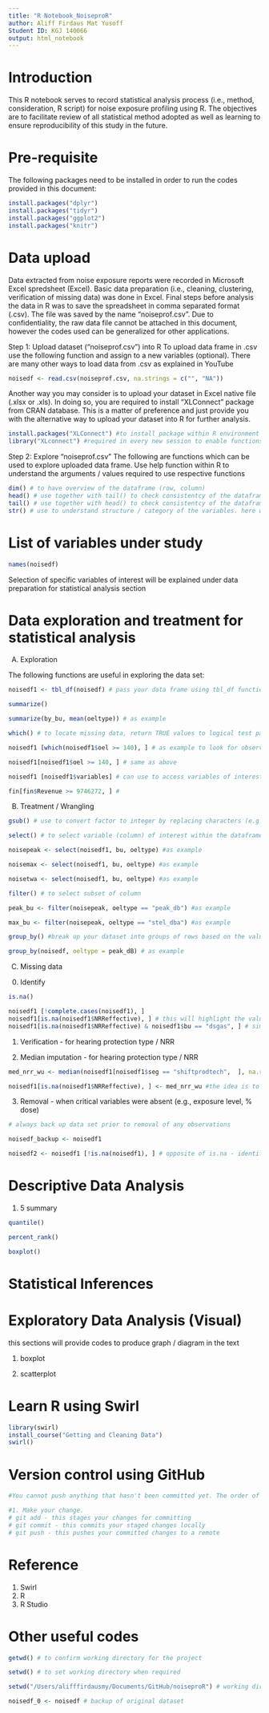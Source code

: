 ```yaml
---
title: "R Notebook_NoiseproR"
author: Aliff Firdaus Mat Yusoff
Student ID: KGJ 140066
output: html_notebook
---
```


# Introduction

This R notebook serves to record statistical analysis process (i.e., method, consideration, R script) for noise exposure profiling using R. The objectives are to facilitate review of all statistical method adopted as well as learning to ensure reproducibility of this study in the future.


# Pre-requisite

The following packages need to be installed in order to run the codes provided in this document:

```r
install.packages("dplyr")
install.packages("tidyr")
install.packages("ggplot2")
install.packages("knitr")
```


# Data upload

Data extracted from noise exposure reports were recorded in Microsoft Excel spredsheet (Excel). Basic data preparation (i.e., cleaning, clustering, verification of missing data) was done in Excel. Final steps before analysis the data in R was to save the spreadsheet in comma separated format (.csv). The file was saved by the name "noiseprof.csv". Due to confidentiality, the raw data file cannot be attached in this document, however the codes used can be generalized for other applications.

Step 1: Upload dataset ("noiseprof.csv") into R
To upload data frame in .csv use the following function and assign to a new variables (optional). There are many other ways to load data from .csv as explained in YouTube

```r
noisedf <- read.csv(noiseprof.csv, na.strings = c("", "NA"))
```

Another way you may consider is to upload your dataset in Excel native file (.xlsx or .xls). In doing so, you are required to install "XLConnect" package from CRAN database. This is a matter of preference and just provide you with the alternative way to upload your dataset into R for further analysis.

```r
install.packages("XLConnect") #to install package within R environment
library("XLconnect") #required in every new session to enable functions within the package
```

Step 2: Explore "noiseprof.csv" 
The following are functions which can be used to explore uploaded data frame. Use help function within R to understand the arguments / values required to use respective functions

```r
dim() # to have overview of the dataframe (row, column)
head() # use together with tail() to check consistentcy of the dataframe
tail() # use together with head() to check consistentcy of the dataframe
str() # use to understand structure / category of the variables. here we can identify appropriate method for treatment / analyses (i.e., variables numericals recognizes as factor and vise versa)

```

# List of variables under study

```r
names(noisedf)
```

Selection of specific variables of interest will be explained under data preparation for statistical analysis section



# Data exploration and treatment for statistical analysis

A) Exploration 

The following functions are useful in exploring the data set:

```r
noisedf1 <- tbl_df(noisedf) # pass your data frame using tbl_df function (e.g., noisedf). Check as.tibble()

summarize()

summarize(by_bu, mean(oeltype)) # as example

which() # to locate missing data, return TRUE values to logical test pass to the function

noisedf1 [which(noisedf1$oel >= 140), ] # as example to look for observations within noisedf1 where oeltype = peak_dB, oel => 140, which()only find TRUE value

noisedf1[noisedf1$oel >= 140, ] # same as above

noisedf1 [noisedf1$variables] # can use to access variables of interest, and apply function as desired.

fin[fin$Revenue >= 9746272, ] #

```

B) Treatment / Wrangling

```r

gsub() # use to convert factor to integer by replacing characters (e.g., "$", "%"")

select() # to select variable (column) of interest within the dataframe

noisepeak <- select(noisedf1, bu, oeltype) #as example

noisemax <- select(noisedf1, bu, oeltype) #as example

noisetwa <- select(noisedf1, bu, oeltype) #as example

filter() # to select subset of column

peak_bu <- filter(noisepeak, oeltype == "peak_db") #as example

max_bu <- filter(noisepeak, oeltype == "stel_dba") #as example

group_by() #break up your dataset into groups of rows based on the values of one or more variables.

group_by(noisedf, oeltype = peak_dB) # as example

```


C) Missing data

0. Identify
```r
is.na()

noisedf1 [!complete.cases(noisedf1), ]
noisedf1[is.na(noisedf1$NRReffective), ] # this will highlight the values == "NA" in NRReffective column of noisedf1 dataset
noisedf1[is.na(noisedf1$NRReffective) & noisedf1$bu == "dsgas", ] # similar to previous, this add more criteria to the filter ([]) - "in dsgas"

```

1. Verification - for hearing protection type / NRR

2. Median imputation - for hearing protection type / NRR
```r
med_nrr_wu <- median(noisedf1[noisedf1$seg == "shiftprodtech",  ], na.rm = TRUE) #?median

noisedf1[is.na(noisedf1$NRReffective), ] <- med_nrr_wu #the idea is to find the NA and replace with specific values

```


3. Removal - when critical variables were absent (e.g., exposure level, % dose)
```r
# always back up data set prior to removal of any observations

noisedf_backup <- noisedf1

noisedf2 <- noisedf1 [!is.na(noisedf1), ] # opposite of is.na - identifying row (observation with NA values)


```



# Descriptive Data Analysis

1. 5 summary

```r
quantile()

percent_rank()

boxplot()


```


# Statistical Inferences


# Exploratory Data Analysis (Visual)

this sections will provide codes to produce graph / diagram in the text

1. boxplot

2. scatterplot




# Learn R using Swirl
```r
library(swirl)
install_course("Getting and Cleaning Data")
swirl()

```

# Version control using GitHub

```r
#You cannot push anything that hasn't been committed yet. The order of operations is:

#1. Make your change.
# git add - this stages your changes for committing
# git commit - this commits your staged changes locally
# git push - this pushes your committed changes to a remote

```

# Reference

1. Swirl
2. R
3. R Studio

# Other useful codes

```r
getwd() # to confirm working directory for the project

setwd() # to set working directory when required

setwd("/Users/alifffirdausmy/Documents/GitHub/noiseproR") # working directory for this project

noisedf_0 <- noisedf # backup of original dataset
```


